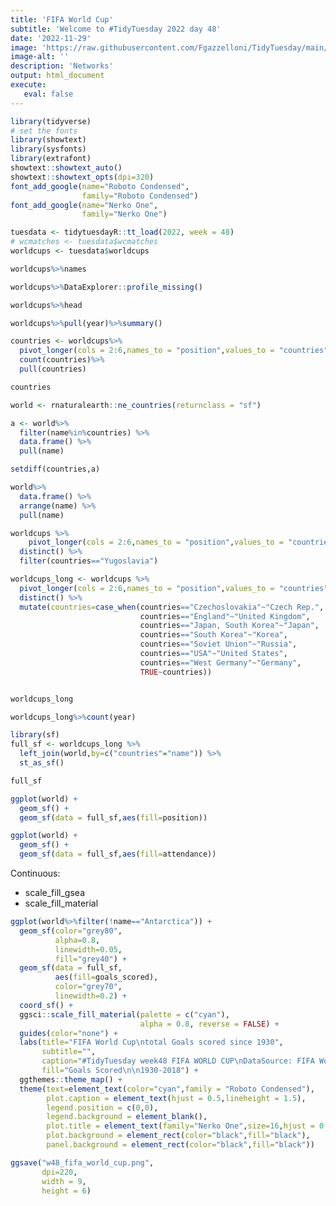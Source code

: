 ```yaml
---
title: 'FIFA World Cup'
subtitle: 'Welcome to #TidyTuesday 2022 day 48'
date: '2022-11-29'
image: 'https://raw.githubusercontent.com/Fgazzelloni/TidyTuesday/main/data/2022/w48_FIFA_World_Cup/w48_fifa_world_cup.png'
image-alt: ''
description: 'Networks'
output: html_document
execute: 
   eval: false
---
```





```r
library(tidyverse)
# set the fonts
library(showtext)
library(sysfonts)
library(extrafont)
showtext::showtext_auto()
showtext::showtext_opts(dpi=320)
font_add_google(name="Roboto Condensed",
                family="Roboto Condensed")  
font_add_google(name="Nerko One",
                family="Nerko One")
```


```r
tuesdata <- tidytuesdayR::tt_load(2022, week = 48)
# wcmatches <- tuesdata$wcmatches
worldcups <- tuesdata$worldcups
```



```r
worldcups%>%names
```

```r
worldcups%>%DataExplorer::profile_missing()
```

```r
worldcups%>%head
```


```r
worldcups%>%pull(year)%>%summary()
```

```r
countries <- worldcups%>%
  pivot_longer(cols = 2:6,names_to = "position",values_to = "countries") %>%
  count(countries)%>%
  pull(countries)

countries
```

```r
world <- rnaturalearth::ne_countries(returnclass = "sf")

a <- world%>%
  filter(name%in%countries) %>%
  data.frame() %>%
  pull(name)

setdiff(countries,a)
```
```r
world%>%
  data.frame() %>%
  arrange(name) %>%
  pull(name) 
```

```r
worldcups %>%
    pivot_longer(cols = 2:6,names_to = "position",values_to = "countries")%>%
  distinct() %>%
  filter(countries=="Yugoslavia")
```



```r
worldcups_long <- worldcups %>%
  pivot_longer(cols = 2:6,names_to = "position",values_to = "countries")%>%
  distinct() %>%
  mutate(countries=case_when(countries=="Czechoslovakia"~"Czech Rep.",
                             countries=="England"~"United Kingdom",
                             countries=="Japan, South Korea"~"Japan",
                             countries=="South Korea"~"Korea",
                             countries=="Soviet Union"~"Russia",
                             countries=="USA"~"United States",
                             countries=="West Germany"~"Germany",
                             TRUE~countries))


worldcups_long
```


```r
worldcups_long%>%count(year)
```


```r
library(sf)
full_sf <- worldcups_long %>%
  left_join(world,by=c("countries"="name")) %>%
  st_as_sf() 

full_sf
```


```r
ggplot(world) +
  geom_sf() +
  geom_sf(data = full_sf,aes(fill=position))
```

```r
ggplot(world) +
  geom_sf() +
  geom_sf(data = full_sf,aes(fill=attendance))
```



Continuous:

- scale_fill_gsea
- scale_fill_material

```r
ggplot(world%>%filter(!name=="Antarctica")) +
  geom_sf(color="grey80",
          alpha=0.8,
          linewidth=0.05,
          fill="grey40") +
  geom_sf(data = full_sf,
          aes(fill=goals_scored),
          color="grey70",
          linewidth=0.2) +
  coord_sf() +
  ggsci::scale_fill_material(palette = c("cyan"), 
                             alpha = 0.8, reverse = FALSE) +
  guides(color="none") +
  labs(title="FIFA World Cup\ntotal Goals scored since 1930",
       subtitle="",
       caption="#TidyTuesday week48 FIFA WORLD CUP\nDataSource: FIFA World Cup | DataViz: Federica Gazzelloni",
       fill="Goals Scored\n\n1930-2018") +
  ggthemes::theme_map() +
  theme(text=element_text(color="cyan",family = "Roboto Condensed"),
        plot.caption = element_text(hjust = 0.5,lineheight = 1.5),
        legend.position = c(0,0),
        legend.background = element_blank(),
        plot.title = element_text(family="Nerko One",size=16,hjust = 0.5),
        plot.background = element_rect(color="black",fill="black"),
        panel.background = element_rect(color="black",fill="black"))
```


```r
ggsave("w48_fifa_world_cup.png",
       dpi=220,
       width = 9,
       height = 6)
```



